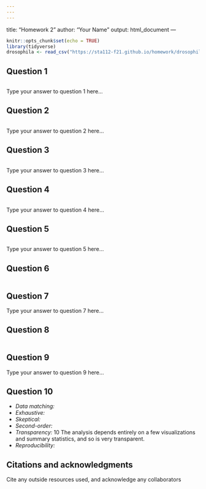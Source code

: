 ```yaml
---
---
---
```

title: "Homework 2"
author: "Your Name"
output: html_document
---

```r
knitr::opts_chunk$set(echo = TRUE)
library(tidyverse)
drosophila <- read_csv("https://sta112-f21.github.io/homework/drosophila.csv")
```

## Question 1

```r

```

Type your answer to question 1 here...

## Question 2

```r

```

Type your answer to question 2 here...

## Question 3

```r

```

Type your answer to question 3 here...

## Question 4

```r

```

Type your answer to question 4 here...

## Question 5

```r

```

Type your answer to question 5 here...

## Question 6

```r

```

## Question 7

Type your answer to question 7 here...

## Question 8

```r

```

## Question 9

Type your answer to question 9 here...

## Question 10

* *Data matching:* 
* *Exhaustive:* 
* *Skeptical:* 
* *Second-order:* 
* *Transparency:* 10 The analysis depends entirely on a few visualizations and summary statistics, and so is very transparent.
* *Reproducibility:* 

## Citations and acknowledgments

Cite any outside resources used, and acknowledge any collaborators

